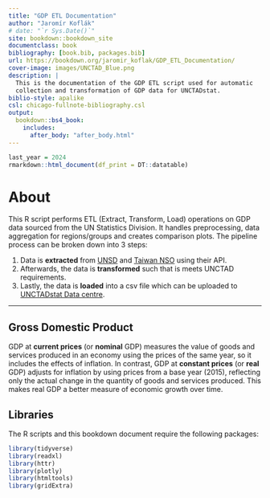 ```yaml
---
title: "GDP ETL Documentation"
author: "Jaromír Koflák"
# date: "`r Sys.Date()`"
site: bookdown::bookdown_site
documentclass: book
bibliography: [book.bib, packages.bib]
url: https://bookdown.org/jaromir_koflak/GDP_ETL_Documentation/
cover-image: images/UNCTAD_Blue.png
description: |
  This is the documentation of the GDP ETL script used for automatic 
  collection and transformation of GDP data for UNCTADstat.
biblio-style: apalike
csl: chicago-fullnote-bibliography.csl
output:
  bookdown::bs4_book:
    includes:
      after_body: "after_body.html"
---
```


```r
last_year = 2024
rmarkdown::html_document(df_print = DT::datatable)
```

# About {-}

This R script performs ETL (Extract, Transform, Load) operations on GDP data sourced from the UN Statistics Division. It handles preprocessing, data aggregation for regions/groups and creates comparison plots. The pipeline process can be broken down into 3 steps:

1.  Data is **extracted** from [UNSD](https://unstats.un.org/unsd/amaapi/swagger/index.html) and [Taiwan NSO](https://nstatdb.dgbas.gov.tw/dgbasall/webMain.aspx?k=engmain) using their API.
2.  Afterwards, the data is **transformed** such that is meets UNCTAD requirements.
3.  Lastly, the data is **loaded** into a csv file which can be uploaded to [UNCTADstat Data centre](https://unctadstat.unctad.org/datacentre/).

---

## Gross Domestic Product {-}
GDP at **current prices** (or **nominal** GDP) measures the value of goods and services produced in an economy using the prices of the same year, so it includes the effects of inflation. In contrast, GDP at **constant prices** (or **real** GDP) adjusts for inflation by using prices from a base year (2015), reflecting only the actual change in the quantity of goods and services produced. This makes real GDP a better measure of economic growth over time. 

## Libraries {-}
The R scripts and this bookdown document require the following packages:

```r
library(tidyverse)
library(readxl) 
library(httr)
library(plotly)
library(htmltools)
library(gridExtra)
```

